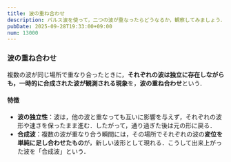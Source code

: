 ```yaml
---
title: 波の重ね合わせ
description: パルス波を使って，二つの波が重なったらどうなるか，観察してみましょう．
pubDate: 2025-09-28T19:33:00+09:00
num: 13000
---
```


<KasaneWave client:load />

### 波の重ね合わせ

複数の波が同じ場所で重なり合ったときに，**それぞれの波は独立に存在しながらも，一時的に合成された波が観測される現象**を，**波の重ね合わせ**という．

#### 特徴
- **波の独立性**：波は，他の波と重なっても互いに影響を与えず，それぞれの波形や速さを保ったまま進む．したがって，通り過ぎた後は元の形に戻る．
- **合成波**：複数の波が重なり合う瞬間には，その場所でそれぞれの波の**変位を単純に足し合わせたもの**が，新しい波形として現れる．こうして出来上がった波を「合成波」という．